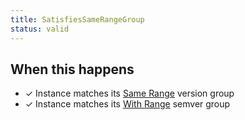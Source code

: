 ```yaml
---
title: SatisfiesSameRangeGroup
status: valid
---
```


## When this happens

- ✓ Instance matches its [Same Range](VERSION_GROUP_SAME_RANGE) version group
- ✓ Instance matches its [With Range](SEMVER_GROUP_WITH_RANGE) semver group
